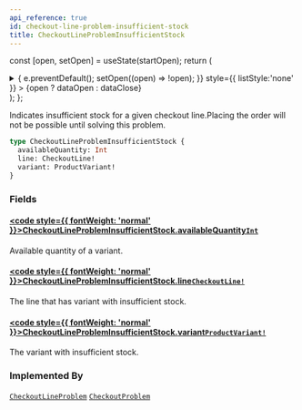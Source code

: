 ```yaml
---
api_reference: true
id: checkout-line-problem-insufficient-stock
title: CheckoutLineProblemInsufficientStock
---
```






const [open, setOpen] = useState(startOpen);
return (
<details {...(open ? { open: true } : {})} className="details" style={{ border:'none', boxShadow:'none', background:'var(--ifm-background-color)' }}>
<summary
onClick={(e) => {
e.preventDefault();
setOpen((open) => !open);
}}
style={{ listStyle:'none' }} >
{open ? dataOpen : dataClose}
</summary>
{open && children}
</details>
);
};

Indicates insufficient stock for a given checkout line.Placing the order will not be possible until solving this problem.

```graphql
type CheckoutLineProblemInsufficientStock {
  availableQuantity: Int
  line: CheckoutLine!
  variant: ProductVariant!
}
```

### Fields

#### [<code style={{ fontWeight: 'normal' }}>CheckoutLineProblemInsufficientStock.<b>availableQuantity</b></code>](#)<Bullet />[`Int`](../../../api-reference/miscellaneous/scalars/int.mdx) <Badge class="badge badge--secondary" text="scalar"/> <Badge class="badge badge--secondary" text="miscellaneous"/>

Available quantity of a variant.

#### [<code style={{ fontWeight: 'normal' }}>CheckoutLineProblemInsufficientStock.<b>line</b></code>](#)<Bullet />[`CheckoutLine!`](../../../api-reference/checkout/objects/checkout-line.mdx) <Badge class="badge badge--secondary" text="non-null"/> <Badge class="badge badge--secondary" text="object"/> <Badge class="badge badge--secondary" text="checkout"/>

The line that has variant with insufficient stock.

#### [<code style={{ fontWeight: 'normal' }}>CheckoutLineProblemInsufficientStock.<b>variant</b></code>](#)<Bullet />[`ProductVariant!`](../../../api-reference/products/objects/product-variant.mdx) <Badge class="badge badge--secondary" text="non-null"/> <Badge class="badge badge--secondary" text="object"/> <Badge class="badge badge--secondary" text="products"/>

The variant with insufficient stock.

### Implemented By

[`CheckoutLineProblem`](../../../api-reference/miscellaneous/unions/checkout-line-problem.mdx) <Badge class="badge badge--secondary" text="union"/><Bullet />[`CheckoutProblem`](../../../api-reference/miscellaneous/unions/checkout-problem.mdx) <Badge class="badge badge--secondary" text="union"/>
